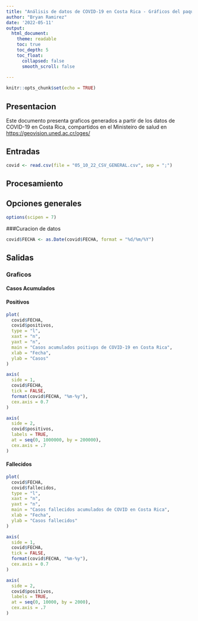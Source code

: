 ---
title: "Análisis de datos de COVID-19 en Costa Rica - Gráficos del paquete base"
author: "Bryan Ramirez"
date: '2022-05-11'
output:  
  html_document:    
    theme: readable
    toc: true
    toc_depth: 5
    toc_float:  
      collapsed: false
      smooth_scroll: false
  
---

```{r setup, include=FALSE}
knitr::opts_chunk$set(echo = TRUE)
```

## Presentacion  
Este documento presenta graficos generados a partir de los datos de COVID-19 en Costa Rica, compartidos en el Ministeiro de salud en [https://geovision.uned.ac.cr/oges/](https://geovision.uned.ac.cr/oges/)


## Entradas  
```{r carga-datos}
covid <- read.csv(file = "05_10_22_CSV_GENERAL.csv", sep = ";")
```


## Procesamiento  

## Opciones generales  
```{r opciones-generales}
options(scipen = 7)
```

###Curacion de datos
```{r conversion-fecha}
covid$FECHA <- as.Date(covid$FECHA, format = "%d/%m/%Y")
```


## Salidas  

### Graficos  

#### Casos Acumulados  

#### Positivos  

```{r Casos-Positivos_acumulados}
plot(
  covid$FECHA,
  covid$positivos,
  type = "l", 
  xaxt = "n",
  yaxt = "n",
  main = "Casos acumulados poitivps de COVID-19 en Costa Rica",
  xlab = "Fecha",
  ylab = "Casos"
)

axis(
  side = 1,
  covid$FECHA,
  tick = FALSE,
  format(covid$FECHA, "%m-%y"), 
  cex.axis = 0.7
)

axis(
  side = 2,
  covid$positivos,
  labels = TRUE,  
  at = seq(0, 1000000, by = 200000),
  cex.axis = .7
)

```
#### Fallecidos

```{r casos-fallecidos}
plot(
  covid$FECHA,
  covid$fallecidos,
  type = "l",
  xaxt = "n",
  yaxt = "n",
  main = "Casos fallecidos acumulados de COVID en Costa Rica",
  xlab = "Fecha",
  ylab = "Casos fallecidos"
)

axis(
  side = 1,
  covid$FECHA,
  tick = FALSE,
  format(covid$FECHA, "%m-%y"), 
  cex.axis = 0.7
)

axis(
  side = 2,
  covid$positivos,
  labels = TRUE,  
  at = seq(0, 10000, by = 2000),
  cex.axis = .7
)
```

